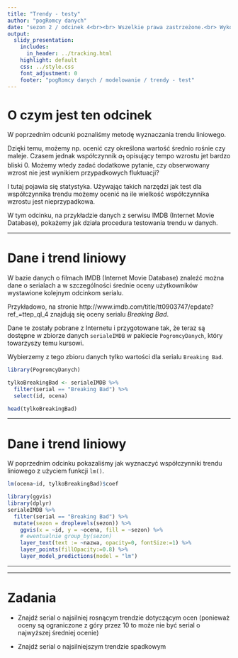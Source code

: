 ```yaml
---
title: "Trendy - testy"
author: "pogRomcy danych"
date: "sezon 2 / odcinek 4<br><br> Wszelkie prawa zastrzeżone.<br> Wykorzystanie możliwe wyłącznie za zgodą autora.  <br><br><br><br>Naciśnij `A` by zamienić slajdy na ciągły tekst. <br> Naciśnij `T` by wyświetlić spis treści."
output:
  slidy_presentation:
    includes:
      in_header: ../tracking.html
    highlight: default
    css: ../style.css
    font_adjustment: 0
    footer: "pogRomcy danych / modelowanie / trendy - test"
---
```


# O czym jest ten odcinek

W poprzednim odcunki poznaliśmy metodę wyznaczania trendu liniowego. 

Dzięki temu, możemy np. ocenić czy określona wartość średnio rośnie czy maleje.
Czasem jednak współczynnik $a_1$ opisujący tempo wzrostu jet bardzo bliski $0$. Możemy wtedy zadać dodatkowe pytanie, czy obserwowany wzrost nie jest wynikiem przypadkowych fluktuacji?

I tutaj pojawia się statystyka. Używając takich narzędzi jak test dla współczynnika trendu możemy ocenić na ile wielkość współczynnika wzrostu jest nieprzypadkowa.

W tym odcinku, na przykładzie danych z serwisu IMDB (Internet Movie Database), pokażemy jak działa procedura testowania trendu w danych.

---

# Dane i trend liniowy

W bazie danych o filmach IMDB (Internet Movie Database) znaleźć można dane o serialach a w szczególności średnie oceny użytkowników wystawione kolejnym odcinkom serialu.

Przykładowo, na stronie http://www.imdb.com/title/tt0903747/epdate?ref_=ttep_ql_4 znajdują się oceny serialu *Breaking Bad*.

Dane te zostały pobrane z Internetu i przygotowane tak, że teraz są dostępne w zbiorze danych `serialeIMDB` w pakiecie `PogromcyDanych`, który towarzyszy temu kursowi.

Wybierzemy z tego zbioru danych tylko wartości dla serialu `Breaking Bad`.

```r
library(PogromcyDanych)

tylkoBreakingBad <- serialeIMDB %>%
  filter(serial == "Breaking Bad") %>% 
  select(id, ocena)

head(tylkoBreakingBad)
```

---

# Dane i trend liniowy

W poprzednim odcinku pokazaliśmy jak wyznaczyć współczynniki trendu liniowego z użyciem funkcji `lm()`.

```r
lm(ocena~id, tylkoBreakingBad)$coef
```

```r
library(ggvis)
library(dplyr)
serialeIMDB %>%
  filter(serial == "Breaking Bad") %>%
  mutate(sezon = droplevels(sezon)) %>%
    ggvis(x = ~id, y = ~ocena, fill = ~sezon) %>%
    # ewentualnie group_by(sezon)
    layer_text(text := ~nazwa, opacity=0, fontSize:=1) %>%
    layer_points(fillOpacity:=0.8) %>%
    layer_model_predictions(model = "lm") 
```

---




















---

# Zadania

* Znajdź serial o najsilniej rosnącym trendzie dotyczącym ocen (ponieważ oceny są ograniczone z góry przez 10 to może nie być serial o najwyższej średniej ocenie)

* Znajdź serial o najsilniejszym trendzie spadkowym


